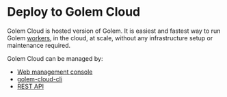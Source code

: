 # Deploy to Golem Cloud

Golem Cloud is hosted version of Golem. It is easiest and fastest way to run Golem [workers](../../docs/concepts/workers.mdx),
in the cloud, at scale, without any infrastructure setup or maintenance required.

Golem Cloud can be managed by:

- [Web management console](https://console.golem.cloud/)
- [golem-cloud-cli](../../docs/cli.mdx)
- [REST API](../../docs/rest-api/cloud-rest-api.mdx)
